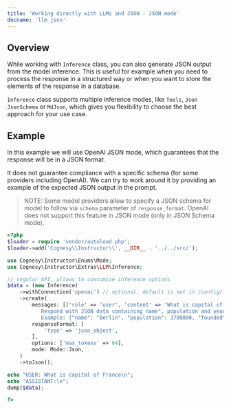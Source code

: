 ---
title: 'Working directly with LLMs and JSON - JSON mode'
docname: 'llm_json'
---

## Overview

While working with `Inference` class, you can also generate JSON output
from the model inference. This is useful for example when you need to
process the response in a structured way or when you want to store the
elements of the response in a database.

`Inference` class supports multiple inference modes, like `Tools`, `Json`
`JsonSchema` or `MdJson`, which gives you flexibility to choose the best
approach for your use case.

## Example

In this example we will use OpenAI JSON mode, which guarantees that the
response will be in a JSON format.

It does not guarantee compliance with a specific schema (for some providers
including OpenAI). We can try to work around it by providing an example of
the expected JSON output in the prompt.

> NOTE: Some model providers allow to specify a JSON schema for model to
follow via `schema` parameter of `response_format`. OpenAI does not support
this feature in JSON mode (only in JSON Schema mode).

```php
<?php
$loader = require 'vendor/autoload.php';
$loader->add('Cognesy\\Instructor\\', __DIR__ . '../../src/');

use Cognesy\Instructor\Enums\Mode;
use Cognesy\Instructor\Extras\LLM\Inference;

// regular API, allows to customize inference options
$data = (new Inference)
    ->withConnection('openai') // optional, default is set in /config/llm.php
    ->create(
        messages: [['role' => 'user', 'content' => 'What is capital of France? \
           Respond with JSON data containing name", population and year of founding. \
           Example: {"name": "Berlin", "population": 3700000, "founded": 1237}']],
        responseFormat: [
            'type' => 'json_object',
        ],
        options: ['max_tokens' => 64],
        mode: Mode::Json,
    )
    ->toJson();

echo "USER: What is capital of France\n";
echo "ASSISTANT:\n";
dump($data);

?>
```

